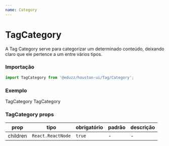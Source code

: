 ```yaml
---
name: Category
---
```





# TagCategory

A Tag Category serve para categorizar um determinado conteúdo, deixando claro que ele pertence a um entre vários tipos.

### Importação

```js
import TagCategory from '@eduzz/houston-ui/Tag/Category';
```

### Exemplo

<Playground>
  <Row>
    <Column>
      <TagCategory>
        <FaceHappyOutline size='sm' />
        TagCategory
      </TagCategory>
    </Column>
    <Column>
      <TagCategory>TagCategory</TagCategory>
    </Column>
  </Row>
</Playground>

### TagCategory props

| prop     | tipo              | obrigatório | padrão | descrição |
| -------- | ----------------- | ----------- | ------ | --------- |
| children | `React.ReactNode` | `true`      | -      | -         |

